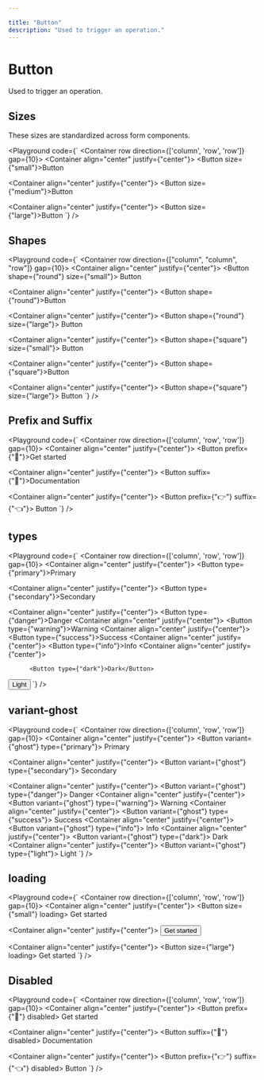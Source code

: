 ```yaml
---

title: "Button"
description: "Used to trigger an operation."
---
```



# Button

Used to trigger an operation.

## Sizes

These sizes are standardized across form components.

<Playground
  code={`
<Container row direction={['column', 'row', 'row']} gap={10}>
  <Container align="center" justify={"center"}>
    <Button size={"small"}>Button</Button>
  </Container>

  <Container align="center" justify={"center"}>
    <Button size={"medium"}>Button</Button>
  </Container>

  <Container align="center" justify={"center"}>
    <Button size={"large"}>Button</Button>
  </Container>
</Container>
`}
/>

## Shapes

<Playground
  code={`
<Container row direction={["column", "column", "row"]} gap={10}>
  <Container align="center" justify={"center"}>
    <Button shape={"round"} size={"small"}>
      Button
    </Button>
  </Container>

  <Container align="center" justify={"center"}>
    <Button shape={"round"}>Button</Button>
  </Container>

  <Container align="center" justify={"center"}>
    <Button shape={"round"} size={"large"}>
      Button
    </Button>
  </Container>

  <Container align="center" justify={"center"}>
    <Button shape={"square"} size={"small"}>
      Button
    </Button>
  </Container>

  <Container align="center" justify={"center"}>
    <Button shape={"square"}>Button</Button>
  </Container>
  
  <Container align="center" justify={"center"}>
    <Button shape={"square"} size={"large"}>
      Button
    </Button>
  </Container>
</Container>
`}
/>

## Prefix and Suffix

<Playground
  code={`
<Container row direction={['column', 'row', 'row']} gap={10}>
  <Container align="center" justify={"center"}>
    <Button prefix={"👋"}>Get started</Button>
  </Container>

  <Container align="center" justify={"center"}>
    <Button suffix={"🥸"}>Documentation</Button>
  </Container>

  <Container align="center" justify={"center"}>
    <Button prefix={"👉"} suffix={"👈"}>
      Button
    </Button>
  </Container>
</Container>
`}
/>
## types

<Playground
  code={`
<Container row direction={['column', 'row', 'row']} gap={10}>
  <Container align="center" justify={"center"}>
    <Button type={"primary"}>Primary</Button>
  </Container>

  <Container align="center" justify={"center"}>
        <Button type={"secondary"}>Secondary</Button>
  </Container>

  <Container align="center" justify={"center"}>
   <Button type={"danger"}>Danger</Button>
  </Container>
  <Container align="center" justify={"center"}>
     <Button type={"warning"}>Warning</Button>
  </Container>
  <Container align="center" justify={"center"}>
  <Button type={"success"}>Success</Button>
  </Container>
  <Container align="center" justify={"center"}>
        <Button type={"info"}>Info</Button>
  </Container>
  <Container align="center" justify={"center"}>

          <Button type={"dark"}>Dark</Button>
  </Container>
  <Container align="center" justify={"center"}>
      <Button type={"light"}>Light</Button>
  </Container>
</Container>
`}
/>

## variant-ghost

<Playground
  code={`
<Container row direction={['column', 'row', 'row']} gap={10}>
  <Container align="center" justify={"center"}>
     <Button variant={"ghost"} type={"primary"}>
            Primary
          </Button>
  </Container>

  <Container align="center" justify={"center"}>
       <Button variant={"ghost"} type={"secondary"}>
            Secondary
          </Button>
  </Container>

  <Container align="center" justify={"center"}>
      <Button variant={"ghost"} type={"danger"}>
            Danger
          </Button>
  </Container>
  <Container align="center" justify={"center"}>
          <Button variant={"ghost"} type={"warning"}>
            Warning
          </Button>
  </Container>
  <Container align="center" justify={"center"}>
 <Button variant={"ghost"} type={"success"}>
            Success
          </Button>
  </Container>
  <Container align="center" justify={"center"}>
        <Button variant={"ghost"} type={"info"}>
            Info
          </Button>
  </Container>
  <Container align="center" justify={"center"}>
       <Button variant={"ghost"} type={"dark"}>
            Dark
          </Button>
  </Container>
  <Container align="center" justify={"center"}>
     <Button variant={"ghost"} type={"light"}>
            Light
          </Button>
  </Container>
</Container>
`}
/>

## loading



<Playground
  code={`
<Container row direction={['column', 'row', 'row']} gap={10}>
  <Container align="center" justify={"center"}>
      <Button size={"small"} loading>
            Get started
          </Button>
  </Container>

  <Container align="center" justify={"center"}>
      <Button loading>Get started</Button>
  </Container>

  <Container align="center" justify={"center"}>
    <Button size={"large"} loading>
            Get started
          </Button>
  </Container>
</Container>
`}
/>

## Disabled


<Playground
  code={`
<Container row direction={['column', 'row', 'row']} gap={10}>
  <Container align="center" justify={"center"}>
     <Button prefix={"👋"} disabled>
            Get started
          </Button>
  </Container>

  <Container align="center" justify={"center"}>
      <Button suffix={"🥸"} disabled>
            Documentation
          </Button>
  </Container>

  <Container align="center" justify={"center"}>
    <Button prefix={"👉"} suffix={"👈"} disabled>
            Button
          </Button>
  </Container>
</Container>
`}
/>
